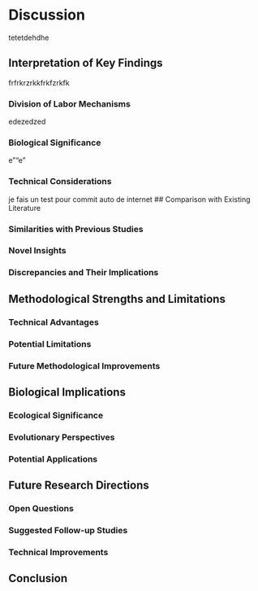 # Discussion
tetetdehdhe

## Interpretation of Key Findings
frfrkrzrkkfrkfzrkfk

### Division of Labor Mechanisms
edezedzed

### Biological Significance
e""e"

### Technical Considerations
je fais un test pour commit auto de internet 
## Comparison with Existing Literature

### Similarities with Previous Studies

### Novel Insights

### Discrepancies and Their Implications

## Methodological Strengths and Limitations

### Technical Advantages

### Potential Limitations

### Future Methodological Improvements

## Biological Implications

### Ecological Significance

### Evolutionary Perspectives

### Potential Applications

## Future Research Directions

### Open Questions

### Suggested Follow-up Studies

### Technical Improvements

## Conclusion 
